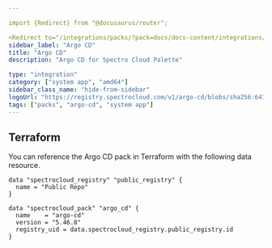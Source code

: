 ```yaml
---

import {Redirect} from "@docusaurus/router";

<Redirect to="/integrations/packs/?pack=docs/docs-content/integrations/argo-cd" />
sidebar_label: "Argo CD"
title: "Argo CD"
description: "Argo CD for Spectro Cloud Palette"

type: "integration"
category: ["system app", "amd64"]
sidebar_class_name: "hide-from-sidebar"
logoUrl: "https://registry.spectrocloud.com/v1/argo-cd/blobs/sha256:647cd3df6fec421e6580589ea7229762d8e828c77036f835f14f4c15c2a44c4c?type=image.webp"
tags: ["packs", "argo-cd", "system app"]
---
```



<Redirect to="/integrations/packs/?pack=docs/docs-content/integrations/argo-cd" />

## Terraform

You can reference the Argo CD pack in Terraform with the following data resource.

```hcl
data "spectrocloud_registry" "public_registry" {
  name = "Public Repo"
}

data "spectrocloud_pack" "argo_cd" {
  name    = "argo-cd"
  version = "5.46.8"
  registry_uid = data.spectrocloud_registry.public_registry.id
}
```
